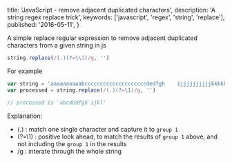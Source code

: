   title: 'JavaScript - remove adjacent duplicated characters',
  description: 'A string regex replace trick',
  keywords: ['javascript', 'regex', 'string', 'replace'],
  published: '2016-05-11',
}

A simple replace regular expression to remove adjacent duplicated characters from a given string in js

```js
string.replace(/(.)(?=\\1)/g, '')
```

For example

```js
var string = 'aaaaaaaaaabccccccccccccccccccccdedfgh    ijjjjjjjjjjkkkkkkll'
var processed = string.replace(/(.)(?=\1)/g, '')

// processed is 'abcdedfgh ijkl'
```

Explanation:

- (.) : match one single character and capture it to `group 1`
- (?=\1) : positive look ahead, to match the results of `group 1` above, and not including the `group 1` in the results
- /g : interate through the whole string
